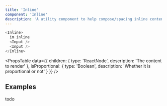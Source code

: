 ```yaml
---
title: 'Inline'
component: 'Inline'
description: 'A utility component to help compose/spacing inline content.'
---
```


```js live
<Inline>
  im inline
  <Input />
  <Input />
</Inline>
```

<PropsTable
  data={{
    children: {
      type: 'ReactNode',
      description: 'The content to render'
    },
    isProportional: {
      type: 'Boolean',
      description: 'Whether it is proportional or not'
    }
  }}
/>

## Examples

todo
